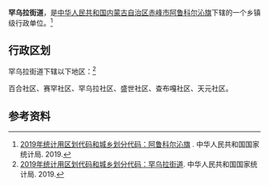 {{中国乡级行政区
|行政区全称= 罕乌拉街道
|上级行政区= [[阿鲁科尔沁旗|阿鲁科尔沁旗]]
|行政区类别= [[街道办事处|街道办事处]]
|行政区划代码= 15 04 21 403
|行政区划=6
|村委会= 0
|居委会=6
|地理坐标= {{coord|43|51|55.7|N|120|03|39.9|E}}
|电话区号= 476
}}
'''罕乌拉街道'''，是[[中华人民共和国|中华人民共和国]][[内蒙古自治区|内蒙古自治区]][[赤峰市|赤峰市]][[阿鲁科尔沁旗|阿鲁科尔沁旗]]下辖的一个乡镇级行政单位。<ref>[http://www.stats.gov.cn/tjsj/tjbz/tjyqhdmhcxhfdm/2019/15/04/150421.html 2019年统计用区划代码和城乡划分代码：阿鲁科尔沁旗] {{Wayback|url=http://www.stats.gov.cn/tjsj/tjbz/tjyqhdmhcxhfdm/2019/15/04/150421.html |date=20200716160157 }}. 中华人民共和国国家统计局. 2019.</ref>
==行政区划==
罕乌拉街道下辖以下地区：<ref> [http://www.stats.gov.cn/tjsj/tjbz/tjyqhdmhcxhfdm/2019/15/04/21/150421403.html 2019年统计用区划代码和城乡划分代码：罕乌拉街道]. 中华人民共和国国家统计局. 2019.</ref>

百合社区、赛罕社区、罕乌拉社区、盛世社区、查布嘎社区、天元社区。
==参考资料==
{{reflist}}

{{行政区划小作品}}
{{PRC admin/navcat|15/04/21/100/000}}